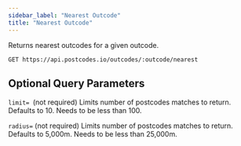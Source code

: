 ```yaml
---
sidebar_label: "Nearest Outcode"
title: "Nearest Outcode"
---
```


Returns nearest outcodes for a given outcode.

```get
GET https://api.postcodes.io/outcodes/:outcode/nearest
```

## Optional Query Parameters

`limit= `(not required) Limits number of postcodes matches to return. Defaults to 10. Needs to be less than 100.

`radius=` (not required) Limits number of postcodes matches to return. Defaults to 5,000m. Needs to be less than 25,000m.
